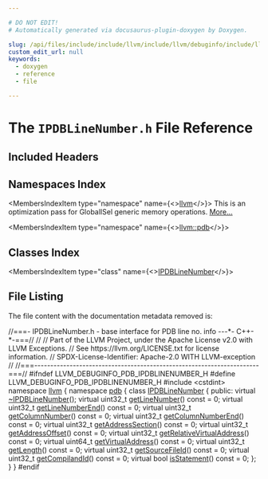 ```yaml
---

# DO NOT EDIT!
# Automatically generated via docusaurus-plugin-doxygen by Doxygen.

slug: /api/files/include/include/llvm/include/llvm/debuginfo/include/llvm/debuginfo/pdb/ipdblinenumber-h
custom_edit_url: null
keywords:
  - doxygen
  - reference
  - file

---
```





# The `IPDBLineNumber.h` File Reference

<DoxygenPage pluginConfig={pluginConfig}>



## Included Headers

<IncludesList>
<IncludesListItem
  filePath="cstdint"
  permalink=""
  isLocal="false" />
</IncludesList>

## Namespaces Index

<MembersIndex>

<MembersIndexItem
  type="namespace"
  name={<><a href="/docs/api/namespaces/llvm">llvm</a></>}>
This is an optimization pass for GlobalISel generic memory operations. <a href="/docs/api/namespaces/llvm/#details">More...</a>
</MembersIndexItem>

<MembersIndexItem
  type="namespace"
  name={<><a href="/docs/api/namespaces/llvm/pdb">llvm::pdb</a></>}>
</MembersIndexItem>

</MembersIndex>

## Classes Index

<MembersIndex>

<MembersIndexItem
  type="class"
  name={<><a href="/docs/api/classes/llvm/pdb/ipdblinenumber">IPDBLineNumber</a></>}>
</MembersIndexItem>

</MembersIndex>


## File Listing

The file content with the documentation metadata removed is:

<ProgramListing>

<Link id="l00001" /><CodeLine lineNumber="1"><Highlight kind="comment">//===- IPDBLineNumber.h - base interface for PDB line no. info ---&#42;- C++-&#42;-===//</Highlight><Highlight kind="normal"></Highlight></CodeLine>
<Link id="l00002" /><CodeLine lineNumber="2"><Highlight kind="normal"></Highlight><Highlight kind="comment">//</Highlight><Highlight kind="normal"></Highlight></CodeLine>
<Link id="l00003" /><CodeLine lineNumber="3"><Highlight kind="normal"></Highlight><Highlight kind="comment">// Part of the LLVM Project, under the Apache License v2.0 with LLVM Exceptions.</Highlight><Highlight kind="normal"></Highlight></CodeLine>
<Link id="l00004" /><CodeLine lineNumber="4"><Highlight kind="normal"></Highlight><Highlight kind="comment">// See https://llvm.org/LICENSE.txt for license information.</Highlight><Highlight kind="normal"></Highlight></CodeLine>
<Link id="l00005" /><CodeLine lineNumber="5"><Highlight kind="normal"></Highlight><Highlight kind="comment">// SPDX-License-Identifier: Apache-2.0 WITH LLVM-exception</Highlight><Highlight kind="normal"></Highlight></CodeLine>
<Link id="l00006" /><CodeLine lineNumber="6"><Highlight kind="normal"></Highlight><Highlight kind="comment">//</Highlight><Highlight kind="normal"></Highlight></CodeLine>
<Link id="l00007" /><CodeLine lineNumber="7"><Highlight kind="normal"></Highlight><Highlight kind="comment">//===----------------------------------------------------------------------===//</Highlight><Highlight kind="normal"></Highlight></CodeLine>
<Link id="l00008" /><CodeLine lineNumber="8"><Highlight kind="normal"></Highlight></CodeLine>
<Link id="l00009" /><CodeLine lineNumber="9"><Highlight kind="normal"></Highlight><Highlight kind="preprocessor">#ifndef LLVM&#95;DEBUGINFO&#95;PDB&#95;IPDBLINENUMBER&#95;H</Highlight><Highlight kind="normal"></Highlight></CodeLine>
<Link id="l00010" /><CodeLine lineNumber="10"><Highlight kind="normal"></Highlight><Highlight kind="preprocessor">#define LLVM&#95;DEBUGINFO&#95;PDB&#95;IPDBLINENUMBER&#95;H</Highlight><Highlight kind="normal"></Highlight></CodeLine>
<Link id="l00011" /><CodeLine lineNumber="11"><Highlight kind="normal"></Highlight></CodeLine>
<Link id="l00012" /><CodeLine lineNumber="12"><Highlight kind="normal"></Highlight><Highlight kind="preprocessor">#include &lt;cstdint&gt;</Highlight><Highlight kind="normal"></Highlight></CodeLine>
<Link id="l00013" /><CodeLine lineNumber="13"><Highlight kind="normal"></Highlight></CodeLine>
<Link id="l00014" /><CodeLine lineNumber="14"><Highlight kind="normal"></Highlight><Highlight kind="keyword">namespace </Highlight><Highlight kind="normal"><a href="/docs/api/namespaces/llvm">llvm</a> &#123;</Highlight></CodeLine>
<Link id="l00015" /><CodeLine lineNumber="15"><Highlight kind="normal"></Highlight><Highlight kind="keyword">namespace </Highlight><Highlight kind="normal"><a href="/docs/api/namespaces/llvm/pdb">pdb</a> &#123;</Highlight></CodeLine>
<Link id="l00016" /><CodeLine lineNumber="16" lineLink="/docs/api/classes/llvm/pdb/ipdblinenumber"><Highlight kind="normal"></Highlight><Highlight kind="keyword">class </Highlight><Highlight kind="normal"><a href="/docs/api/classes/llvm/pdb/ipdblinenumber">IPDBLineNumber</a> &#123;</Highlight></CodeLine>
<Link id="l00017" /><CodeLine lineNumber="17"><Highlight kind="normal"></Highlight><Highlight kind="keyword">public</Highlight><Highlight kind="normal">:</Highlight></CodeLine>
<Link id="l00018" /><CodeLine lineNumber="18" lineLink="/docs/api/classes/llvm/pdb/ipdblinenumber/#a486aca05b55a8b9a5880d850fdb8e943"><Highlight kind="normal">  </Highlight><Highlight kind="keyword">virtual</Highlight><Highlight kind="normal"> <a href="/docs/api/classes/llvm/pdb/ipdblinenumber/#a486aca05b55a8b9a5880d850fdb8e943">~IPDBLineNumber</a>();</Highlight></CodeLine>
<Link id="l00019" /><CodeLine lineNumber="19"><Highlight kind="normal"></Highlight></CodeLine>
<Link id="l00020" /><CodeLine lineNumber="20" lineLink="/docs/api/classes/llvm/pdb/ipdblinenumber/#aa1610a2ad2b48fb01fd46123b5401eae"><Highlight kind="normal">  </Highlight><Highlight kind="keyword">virtual</Highlight><Highlight kind="normal"> uint32&#95;t <a href="/docs/api/classes/llvm/pdb/ipdblinenumber/#aa1610a2ad2b48fb01fd46123b5401eae">getLineNumber</a>() </Highlight><Highlight kind="keyword">const</Highlight><Highlight kind="normal"> = 0;</Highlight></CodeLine>
<Link id="l00021" /><CodeLine lineNumber="21" lineLink="/docs/api/classes/llvm/pdb/ipdblinenumber/#a869033132de8382df0f58646a1137685"><Highlight kind="normal">  </Highlight><Highlight kind="keyword">virtual</Highlight><Highlight kind="normal"> uint32&#95;t <a href="/docs/api/classes/llvm/pdb/ipdblinenumber/#a869033132de8382df0f58646a1137685">getLineNumberEnd</a>() </Highlight><Highlight kind="keyword">const</Highlight><Highlight kind="normal"> = 0;</Highlight></CodeLine>
<Link id="l00022" /><CodeLine lineNumber="22" lineLink="/docs/api/classes/llvm/pdb/ipdblinenumber/#a4cb4902f699a7cdc99a998abca9117ff"><Highlight kind="normal">  </Highlight><Highlight kind="keyword">virtual</Highlight><Highlight kind="normal"> uint32&#95;t <a href="/docs/api/classes/llvm/pdb/ipdblinenumber/#a4cb4902f699a7cdc99a998abca9117ff">getColumnNumber</a>() </Highlight><Highlight kind="keyword">const</Highlight><Highlight kind="normal"> = 0;</Highlight></CodeLine>
<Link id="l00023" /><CodeLine lineNumber="23" lineLink="/docs/api/classes/llvm/pdb/ipdblinenumber/#a1716b1871cd6a10f7745390d4e5f4229"><Highlight kind="normal">  </Highlight><Highlight kind="keyword">virtual</Highlight><Highlight kind="normal"> uint32&#95;t <a href="/docs/api/classes/llvm/pdb/ipdblinenumber/#a1716b1871cd6a10f7745390d4e5f4229">getColumnNumberEnd</a>() </Highlight><Highlight kind="keyword">const</Highlight><Highlight kind="normal"> = 0;</Highlight></CodeLine>
<Link id="l00024" /><CodeLine lineNumber="24" lineLink="/docs/api/classes/llvm/pdb/ipdblinenumber/#a189054cc17788b623291391f6735cddd"><Highlight kind="normal">  </Highlight><Highlight kind="keyword">virtual</Highlight><Highlight kind="normal"> uint32&#95;t <a href="/docs/api/classes/llvm/pdb/ipdblinenumber/#a189054cc17788b623291391f6735cddd">getAddressSection</a>() </Highlight><Highlight kind="keyword">const</Highlight><Highlight kind="normal"> = 0;</Highlight></CodeLine>
<Link id="l00025" /><CodeLine lineNumber="25" lineLink="/docs/api/classes/llvm/pdb/ipdblinenumber/#a728e72d5ede000697d7a687ce598b6a6"><Highlight kind="normal">  </Highlight><Highlight kind="keyword">virtual</Highlight><Highlight kind="normal"> uint32&#95;t <a href="/docs/api/classes/llvm/pdb/ipdblinenumber/#a728e72d5ede000697d7a687ce598b6a6">getAddressOffset</a>() </Highlight><Highlight kind="keyword">const</Highlight><Highlight kind="normal"> = 0;</Highlight></CodeLine>
<Link id="l00026" /><CodeLine lineNumber="26" lineLink="/docs/api/classes/llvm/pdb/ipdblinenumber/#aced9d582f62f6919686f09c64c9b3bb3"><Highlight kind="normal">  </Highlight><Highlight kind="keyword">virtual</Highlight><Highlight kind="normal"> uint32&#95;t <a href="/docs/api/classes/llvm/pdb/ipdblinenumber/#aced9d582f62f6919686f09c64c9b3bb3">getRelativeVirtualAddress</a>() </Highlight><Highlight kind="keyword">const</Highlight><Highlight kind="normal"> = 0;</Highlight></CodeLine>
<Link id="l00027" /><CodeLine lineNumber="27" lineLink="/docs/api/classes/llvm/pdb/ipdblinenumber/#a1f26b8ad64eb3a6088db2bfe299eed57"><Highlight kind="normal">  </Highlight><Highlight kind="keyword">virtual</Highlight><Highlight kind="normal"> uint64&#95;t <a href="/docs/api/classes/llvm/pdb/ipdblinenumber/#a1f26b8ad64eb3a6088db2bfe299eed57">getVirtualAddress</a>() </Highlight><Highlight kind="keyword">const</Highlight><Highlight kind="normal"> = 0;</Highlight></CodeLine>
<Link id="l00028" /><CodeLine lineNumber="28" lineLink="/docs/api/classes/llvm/pdb/ipdblinenumber/#a9450b8e8597fd66fd966a76ae752f37f"><Highlight kind="normal">  </Highlight><Highlight kind="keyword">virtual</Highlight><Highlight kind="normal"> uint32&#95;t <a href="/docs/api/classes/llvm/pdb/ipdblinenumber/#a9450b8e8597fd66fd966a76ae752f37f">getLength</a>() </Highlight><Highlight kind="keyword">const</Highlight><Highlight kind="normal"> = 0;</Highlight></CodeLine>
<Link id="l00029" /><CodeLine lineNumber="29" lineLink="/docs/api/classes/llvm/pdb/ipdblinenumber/#a4ad31bce98cb44d4a034e627a6f615d6"><Highlight kind="normal">  </Highlight><Highlight kind="keyword">virtual</Highlight><Highlight kind="normal"> uint32&#95;t <a href="/docs/api/classes/llvm/pdb/ipdblinenumber/#a4ad31bce98cb44d4a034e627a6f615d6">getSourceFileId</a>() </Highlight><Highlight kind="keyword">const</Highlight><Highlight kind="normal"> = 0;</Highlight></CodeLine>
<Link id="l00030" /><CodeLine lineNumber="30" lineLink="/docs/api/classes/llvm/pdb/ipdblinenumber/#a3110f86ec4345bf1607451a140b0ad3d"><Highlight kind="normal">  </Highlight><Highlight kind="keyword">virtual</Highlight><Highlight kind="normal"> uint32&#95;t <a href="/docs/api/classes/llvm/pdb/ipdblinenumber/#a3110f86ec4345bf1607451a140b0ad3d">getCompilandId</a>() </Highlight><Highlight kind="keyword">const</Highlight><Highlight kind="normal"> = 0;</Highlight></CodeLine>
<Link id="l00031" /><CodeLine lineNumber="31" lineLink="/docs/api/classes/llvm/pdb/ipdblinenumber/#aaa6ce1045af0a2e42e329fa6b432b856"><Highlight kind="normal">  </Highlight><Highlight kind="keyword">virtual</Highlight><Highlight kind="normal"> </Highlight><Highlight kind="keywordtype">bool</Highlight><Highlight kind="normal"> <a href="/docs/api/classes/llvm/pdb/ipdblinenumber/#aaa6ce1045af0a2e42e329fa6b432b856">isStatement</a>() </Highlight><Highlight kind="keyword">const</Highlight><Highlight kind="normal"> = 0;</Highlight></CodeLine>
<Link id="l00032" /><CodeLine lineNumber="32"><Highlight kind="normal">&#125;;</Highlight></CodeLine>
<Link id="l00033" /><CodeLine lineNumber="33"><Highlight kind="normal">&#125;</Highlight></CodeLine>
<Link id="l00034" /><CodeLine lineNumber="34"><Highlight kind="normal">&#125;</Highlight></CodeLine>
<Link id="l00035" /><CodeLine lineNumber="35"><Highlight kind="normal"></Highlight></CodeLine>
<Link id="l00036" /><CodeLine lineNumber="36"><Highlight kind="normal"></Highlight><Highlight kind="preprocessor">#endif</Highlight></CodeLine>

</ProgramListing>


</DoxygenPage>

